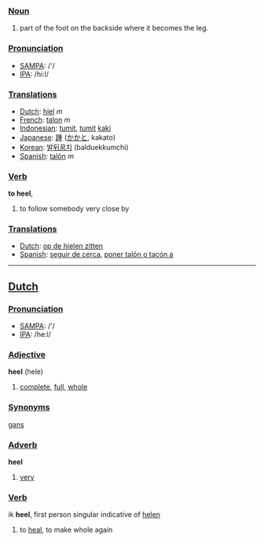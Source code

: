 ===[[Noun]]===

#part of the foot on the backside where it becomes the leg.

===[[Pronunciation]]===
*[[w:SAMPA|SAMPA]]: /'/
*[[w:IPA|IPA]]: /hi:l/

===[[Translation]]s===
*[[Dutch]]: [[hiel]] ''m''
*[[French]]: [[talon]] ''m''
*[[Indonesian]]: [[tumit]], [[tumit]] [[kaki]]
*[[Japanese]]: [[踵]] ([[かかと]], kakato)
*[[Korean]]: [[발뒤꿈치]] (balduekkumchi)
*[[Spanish]]: [[talón]] ''m''

===[[Verb]]===

'''to heel''', 

#to follow somebody very close by

===[[Translation]]s===
*[[Dutch]]: [[op de hielen zitten]]
*[[Spanish]]: [[seguir de cerca]], [[poner talón o tacón a]]

----

==[[Dutch]]==

===[[Pronunciation]]===
*[[w:SAMPA|SAMPA]]: /'/
*[[w:IPA|IPA]]: /he:l/

===[[Adjective]]===

'''heel''' (hele)

#[[complete]], [[full]], [[whole]]

===[[Synonym]]s===

[[gans]]

===[[Adverb]]===

'''heel'''

#[[very]]

===[[Verb]]===

ik '''heel''', first person singular indicative of [[helen]]

#to [[heal]], to make whole again